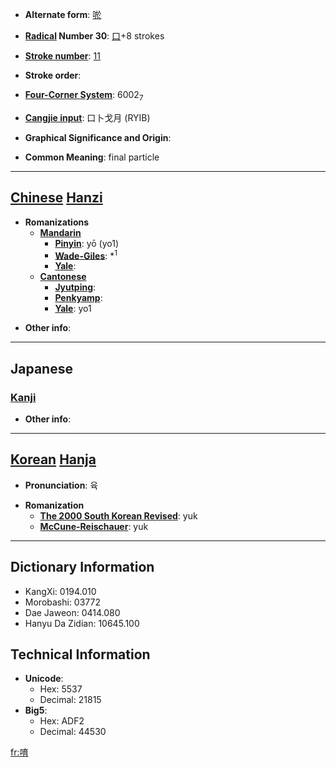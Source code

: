 * '''Alternate form''': [[唹]]

* '''[[Wiktionary:Chinese radical index| Radical]] Number 30''': [[Wiktionary:Chinese radical index 口|口]]+8 strokes

* '''[[Wiktionary:Chinese total strokes index|Stroke number]]''': [[Wiktionary:Chinese total strokes index 11|11]]

* '''Stroke order''': 

* '''[[Wiktionary:Chinese four corner index|Four-Corner System]]''': 6002<sub>7</sub>

* '''[[Wiktionary:Chinese Cangjie index|Cangjie input]]''': 口卜戈月 (RYIB)

* '''Graphical Significance and Origin''': 

* '''Common Meaning''': final particle

----

== [[Chinese]] [[Hanzi]] ==

* '''Romanizations'''
** '''[[Mandarin]]'''
*** '''[[Pinyin]]''': yō (yo1)
*** '''[[Wade-Giles]]''': *<sup>1</sup>
*** '''[[Yale]]''': 
** '''[[Cantonese]]'''
*** '''[[Jyutping]]''':
*** '''[[Penkyamp]]''': 
*** '''[[Yale]]''': yo1

* '''Other info''': 

----

==Japanese==
===[[Kanji]]===
{{kanji|on readings=[[よ]] (yo)|kun readings=[[わらう]] (warau)}}

* '''Other info''':  

----

== [[Korean]] [[Hanja]] ==

* '''Pronunciation''': 육

* '''Romanization'''
** '''[[The 2000 South Korean Revised Romanization|The 2000 South Korean Revised]]''': yuk
** '''[[McCune-Reischauer]]''': yuk

----

== Dictionary Information ==

* KangXi: 0194.010
* Morobashi: 03772
* Dae Jaweon: 0414.080
* Hanyu Da Zidian: 10645.100

== Technical Information ==

* '''Unicode''':
** Hex: 5537
** Decimal: 21815
* '''Big5''':
** Hex: ADF2
** Decimal: 44530

[[fr:唷]]